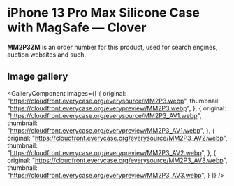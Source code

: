 
# iPhone 13 Pro Max Silicone Case with MagSafe — Clover

<Callout type='info' emoji='👉🏻'>**MM2P3ZM** is an order number for this product, used for search engines, auction websites and such.</Callout>

## Image gallery

<GalleryComponent
    images={[
      {
        original: "https://cloudfront.everycase.org/everysource/MM2P3.webp",
        thumbnail: "https://cloudfront.everycase.org/everypreview/MM2P3.webp",
      },
      {
        original: "https://cloudfront.everycase.org/everysource/MM2P3_AV1.webp",
        thumbnail: "https://cloudfront.everycase.org/everypreview/MM2P3_AV1.webp",
      },
      {
        original: "https://cloudfront.everycase.org/everysource/MM2P3_AV2.webp",
        thumbnail: "https://cloudfront.everycase.org/everypreview/MM2P3_AV2.webp",
      },
      {
        original: "https://cloudfront.everycase.org/everysource/MM2P3_AV3.webp",
        thumbnail: "https://cloudfront.everycase.org/everypreview/MM2P3_AV3.webp",
      }
    ]}
  />
